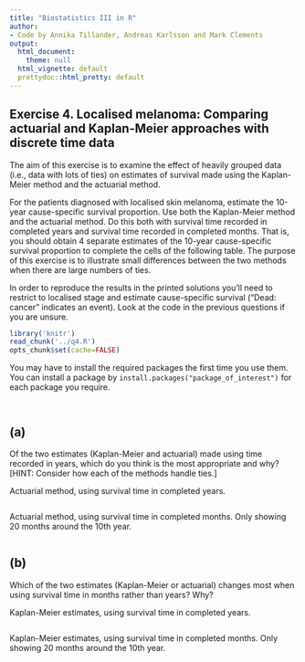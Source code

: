 ```yaml
---
title: "Biostatistics III in R"
author:
- Code by Annika Tillander, Andreas Karlsson and Mark Clements
output:
  html_document:
    theme: null
  html_vignette: default
  prettydoc::html_pretty: default
---
```


## Exercise 4. Localised melanoma: Comparing actuarial and Kaplan-Meier approaches with discrete time data ##

The aim of this exercise is to examine the effect of heavily grouped data (i.e., data with lots of ties) on estimates of survival made using the Kaplan-Meier method and the actuarial method.

For the patients diagnosed with localised skin melanoma, estimate the 10-year cause-specific survival proportion. Use both the Kaplan-Meier method and the actuarial method. Do this both with survival time recorded in completed years and survival time recorded in completed months. That is, you should obtain 4 separate estimates of the 10-year cause-specific survival proportion to complete the cells of the following table. The purpose of this exercise is to illustrate small differences between the two methods when there are large numbers of ties.

In order to reproduce the results in the printed solutions you’ll need to restrict to localised stage and estimate cause-specific survival ("Dead: cancer" indicates an event). Look at the code in the previous questions if you are unsure.

```r
library('knitr')
read_chunk('../q4.R')
opts_chunk$set(cache=FALSE)
```

You may have to install the required packages the first time you use them. You can install a package by `install.packages("package_of_interest")` for each package you require.

```r
```

```r
```

## (a) ##

Of the two estimates (Kaplan-Meier and actuarial) made using time recorded in years, which do you think is the most appropriate and why? [HINT: Consider how each of the methods handle ties.]


Actuarial method, using survival time in completed years.

```r
```

Actuarial method, using survival time in completed months. Only showing 20 months around the 10th year.

```r
```


## (b) ##

Which of the two estimates (Kaplan-Meier or actuarial) changes most when using survival time in months rather than years? Why?

Kaplan-Meier estimates, using survival time in completed  years.

```r
```

Kaplan-Meier estimates, using survival time in completed months. Only showing 20 months around the 10th year.

```r
```
